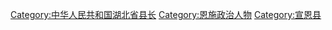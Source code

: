 [[Category:中华人民共和国湖北省县长|Category:中华人民共和国湖北省县长]]
[[Category:恩施政治人物|Category:恩施政治人物]]
[[Category:宣恩县|Category:宣恩县]]